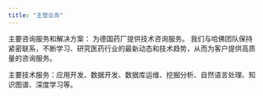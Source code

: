 ```yaml
---
title: "主营业务"
---
```


主要咨询服务和解决方案：
为德国药厂提供技术咨询服务。
我们与哈佛团队保持紧密联系，不断学习、研究医药行业的最新动态和技术趋势，从而为客户提供高质量的咨询服务。


主要技术服务：应用开发、数据开发、数据库运维、挖掘分析、自然语言处理、知识图谱、深度学习等。
